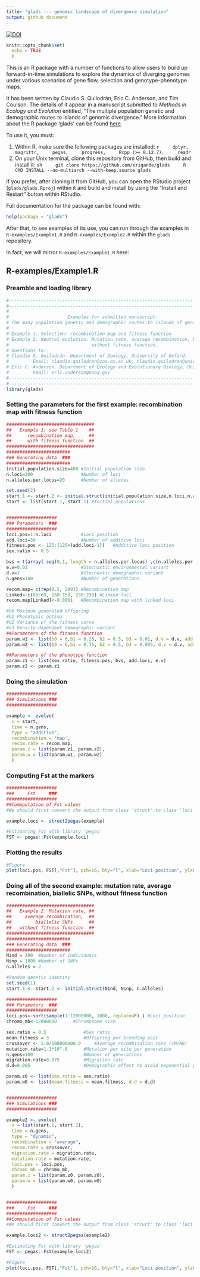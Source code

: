```yaml
---
title: "glads --- genomic landscape of divergence simulation"
output: github_document
---
```


[![DOI](https://zenodo.org/badge/69031005.svg)](https://zenodo.org/badge/latestdoi/69031005)


```r
knitr::opts_chunk$set(
  echo = TRUE
  )
```

This is an R package with a number of functions to allow users to build up
forward-in-time simulations to explore the dynamics of diverging genomes under
various scenarios of gene flow, selection and genotype-phenotype maps.

It has been written by Claudio S. Quilodrán, Eric C. Anderson, and Tim Coulson.
The details of it appear in a manuscript submitted to _Methods in Ecology and Evolution_
entitled, "The multiple population genetic and demographic
routes to islands of genomic divergence." More information about the R package 'glads' can be found [here](https://www.glads.app).

To use it, you must:

1. Within R, make sure the following packages are installed:
    ```r
    dplyr,
    magrittr,
    pegas,
    progress,
    Rcpp (>= 0.12.7),
    readr
    ```
1. On your Unix terminal, clone this repository from GitHub, then build and install it:
    ```sh
    git clone https://github.com/eriqande/glads
    R CMD INSTALL --no-multiarch --with-keep.source glads
    ```

If you prefer, after cloning it from GitHub, you can open the
RStudio project (`glads/glads.Rproj`) within it and build and install
by using the "Install and Restart" button within RStudio.

Full documentation for the package can be found with:
```r
help(package = "glads")
```

After that, to see examples of its use, you can run through the examples in
`R-examples/Example1.R` and `R-examples/Example2.R` within the `glads` repository.

In fact, we will mirror `R-examples/Example1.R` here:

## R-examples/Example1.R

### Preamble and loading library

```r
#--------------------------------------------------------------------------------------------
#--------------------------------------------------------------------------------------------
#
#                      Examples for submitted manuscript:
# The many population genetic and demographic routes to islands of genomic divergence
#
# Example 1. Selection: recombination map and fitness function
# Example 2. Neutral evolution: Mutation rate, average recombination, biallelic SNPs,
#                               without fitness function.
# Questions to:
# Claudio S. Quilodrán. Department of Zoology, University of Oxford.
#         Email: claudio.quilodran@zoo.ox.ac.uk; claudio.quilodran@unige.ch
# Eric C. Anderson. Department of Ecology and Evolutionary Biology, University of California.
#         Email: eric.anderson@noaa.gov
#--------------------------------------------------------------------------------------------
#--------------------------------------------------------------------------------------------
library(glads)


```


### Setting the parameters for the first example: recombination map with fitness function

```r
#################################
## 	 Example 1: see Table 1    ##
##	   	recombination map,     ##
## 	 	with fitness function  ##
#################################
########################
### Generating data  ###
########################
initial.population.size=400 #Initial population size
n.loci=300					#Number of loci
n.alleles.per.locus=20		#Number of alleles

set.seed(2)
start.1 <- start.2 <- initial.struct(initial.population.size,n.loci,n.alleles.per.locus)
start <- list(start.1, start.1) #Initial populations


###################
### Parameters  ###
###################
loci.pos=1:n.loci			#Loci position
add.loci=50					#Number of additive loci
fitness.pos <- 125:(125+(add.loci-1))   #Additive loci position
sex.ratio <- 0.5

bvs = t(array( seq(0,1, length = n.alleles.per.locus) ,c(n.alleles.per.locus, add.loci))) #Breeding value of additive loci
e.v=0.01 					#Stochastic environmental variant
d.v=1 						#Stochastic demographic variant
n.gens=100					#Number of generations

recom.map= c(rep(0.5, 299))	#Recombination map
Linked<-c(60:69, 150:159, 230:239) #Linked loci
recom.map[Linked]<-0.0001	#Recombination map with linked loci

#b0 Maximum generated offspring
#b1 Phenotypic optima
#b2 Variance of the fitness curve
#b3 Density-dependent demographic variant
##Parameters of the fitness function
param.w1 <- list(b0 = 6,b1 = 0.25, b2 = 0.5, b3 = 0.01, d.v = d.v, add.loci = add.loci)
param.w2 <- list(b0 = 6,b1 = 0.75, b2 = 0.5, b3 = 0.005, d.v = d.v, add.loci = add.loci)

##Parameters of the phenotype function
param.z1 <- list(sex.ratio, fitness.pos, bvs, add.loci, e.v)
param.z2 <- param.z1
```

### Doing the simulation

```r
###################
### Simulations ###
###################

example <- evolve(
  x = start, 
  time = n.gens, 
  type = "additive", 
  recombination = "map", 
  recom.rate = recom.map, 
  param.z = list(param.z1, param.z2), 
  param.w = list(param.w1, param.w2)
  )
```

### Computing Fst at the markers

```r
###################
###     Fst     ###
###################
##Commputation of Fst values
#We should first convert the output from class 'struct' to class 'loci'

example.loci <- struct2pegas(example)

#Estimating Fst with library 'pegas'
FST <- pegas::Fst(example.loci)

```

### Plotting the results

```r
#Figure
plot(loci.pos, FST[,"Fst"], pch=16, bty="l", xlab="Loci position", ylab="Fst", ylim=c(0,1), type="l", xaxs="i", yaxs="i", las=1, lwd=2  )
```


### Doing all of the second example: mutation rate, average recombination, biallelic SNPs, without fitness function

```r
#################################
## 	 Example 2: Mutation rate, ##
##	   average recombination,  ##
##		   biallelic SNPs      ##
## 	 without fitness function  ##
#################################
########################
### Generating data  ###
########################
Nind = 200 	#Number of individuals
Nsnp = 1000	#Number of SNPs
n.alleles = 2

#Random genetic identity
set.seed(1)
start.1 <- start.2 <- initial.struct(Nind, Nsnp, n.alleles)

###################
### Parameters  ###
###################
loci.pos<-sort(sample(1:12000000, 1000, replace=F) ) #Loci position
chromo_mb<-12000000 	 #Chromosome size

sex.ratio = 0.5 			 #Sex ratio
mean.fitness = 3 			 #Offspring per breeding pair
crossover <- 1.0/100000000.0 	 #Average recombination rate (cM/MB)
mutation.rate=1.1*10^-8 	 #Mutation per site per generation
n.gens=100					 #Number of generations
migration.rate=0.075		 #Migration rate
d.d=0.005					 #Demographic effect to avoid exponential growth

param.z0 <- list(sex.ratio = sex.ratio)
param.w0 <- list(mean.fitness = mean.fitness, d.d = d.d)


###################
### Simulations ###
###################

example2 <- evolve(
  x = list(start.1, start.2), 
  time = n.gens, 
  type = "dynamic", 
  recombination = "average", 
  recom.rate = crossover,
  migration.rate = migration.rate, 
  mutation.rate = mutation.rate, 
  loci.pos = loci.pos, 
  chromo_mb = chromo_mb, 
  param.z = list(param.z0, param.z0), 
  param.w = list(param.w0, param.w0)
  )


###################
###     Fst     ###
###################
##Commputation of Fst values
#We should first convert the output from class 'struct' to class 'loci'

example.loci2 <- struct2pegas(example2)

#Estimating Fst with library 'pegas'
FST <- pegas::Fst(example.loci2)

#Figure
plot(loci.pos, FST[,"Fst"], pch=16, bty="l", xlab="Loci position", ylab="Fst", ylim=c(0,1), type="l", xaxs="i", yaxs="i", las=1, lwd=2  )

```

